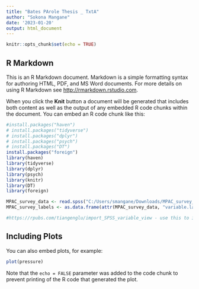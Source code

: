 ```yaml
---
title: "Bates PArole Thesis _ TxtA"
author: "Sokona Mangane"
date: '2023-01-20'
output: html_document
---
```


```r
knitr::opts_chunk$set(echo = TRUE)
```

## R Markdown

This is an R Markdown document. Markdown is a simple formatting syntax for authoring HTML, PDF, and MS Word documents. For more details on using R Markdown see <http://rmarkdown.rstudio.com>.

When you click the **Knit** button a document will be generated that includes both content as well as the output of any embedded R code chunks within the document. You can embed an R code chunk like this:

```r

#install.packages("haven")
# install.packages("tidyverse")
# install.packages("dplyr")
# install.packages("psych")
# install.packages("DT")
install.packages("foreign")
library(haven)
library(tidyverse)
library(dplyr)
library(psych)
library(knitr)
library(DT)
library(foreign)

MPAC_survey_data <- read.spss("C:/Users/smangane/Downloads/MPAC_survey_data.sav", to.data.frame=TRUE) 
MPAC_survey_labels <- as.data.frame(attr(MPAC_survey_data, "variable.labels"))

#https://rpubs.com/tiangenglu/import_SPSS_variable_view - use this to import variable view
```

## Including Plots

You can also embed plots, for example:

```r
plot(pressure)
```

Note that the `echo = FALSE` parameter was added to the code chunk to prevent printing of the R code that generated the plot.
